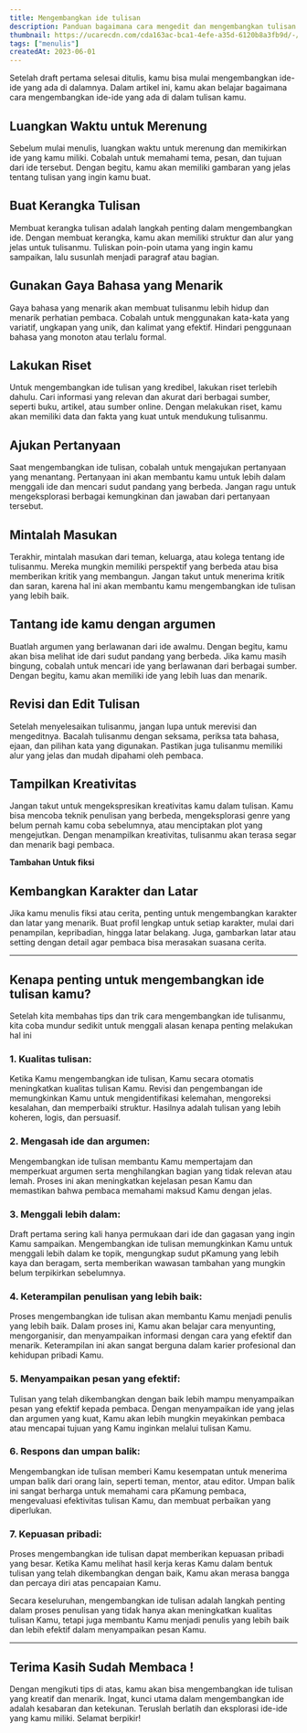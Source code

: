 ```yaml
---
title: Mengembangkan ide tulisan
description: Panduan bagaimana cara mengedit dan mengembangkan tulisan kamu menjadi lebih luas dan menarik
thumbnail: https://ucarecdn.com/cda163ac-bca1-4efe-a35d-6120b8a3fb9d/-/preview/500x500/-/quality/smart/-/format/auto/
tags: ["menulis"]
createdAt: 2023-06-01
---
```


Setelah draft pertama selesai ditulis, kamu bisa mulai mengembangkan ide-ide yang ada di dalamnya. Dalam artikel ini, kamu akan belajar bagaimana cara mengembangkan ide-ide yang ada di dalam tulisan kamu.

## Luangkan Waktu untuk Merenung
Sebelum mulai menulis, luangkan waktu untuk merenung dan memikirkan ide yang kamu miliki. Cobalah untuk memahami tema, pesan, dan tujuan dari ide tersebut. Dengan begitu, kamu akan memiliki gambaran yang jelas tentang tulisan yang ingin kamu buat.

## Buat Kerangka Tulisan
Membuat kerangka tulisan adalah langkah penting dalam mengembangkan ide. Dengan membuat kerangka, kamu akan memiliki struktur dan alur yang jelas untuk tulisanmu. Tuliskan poin-poin utama yang ingin kamu sampaikan, lalu susunlah menjadi paragraf atau bagian.

## Gunakan Gaya Bahasa yang Menarik
Gaya bahasa yang menarik akan membuat tulisanmu lebih hidup dan menarik perhatian pembaca. Cobalah untuk menggunakan kata-kata yang variatif, ungkapan yang unik, dan kalimat yang efektif. Hindari penggunaan bahasa yang monoton atau terlalu formal.

## Lakukan Riset
Untuk mengembangkan ide tulisan yang kredibel, lakukan riset terlebih dahulu. Cari informasi yang relevan dan akurat dari berbagai sumber, seperti buku, artikel, atau sumber online. Dengan melakukan riset, kamu akan memiliki data dan fakta yang kuat untuk mendukung tulisanmu.

## Ajukan Pertanyaan
Saat mengembangkan ide tulisan, cobalah untuk mengajukan pertanyaan yang menantang. Pertanyaan ini akan membantu kamu untuk lebih dalam menggali ide dan mencari sudut pandang yang berbeda. Jangan ragu untuk mengeksplorasi berbagai kemungkinan dan jawaban dari pertanyaan tersebut.

## Mintalah Masukan
Terakhir, mintalah masukan dari teman, keluarga, atau kolega tentang ide tulisanmu. Mereka mungkin memiliki perspektif yang berbeda atau bisa memberikan kritik yang membangun. Jangan takut untuk menerima kritik dan saran, karena hal ini akan membantu kamu mengembangkan ide tulisan yang lebih baik.

## Tantang ide kamu dengan argumen
Buatlah argumen yang berlawanan dari ide awalmu. Dengan begitu, kamu akan bisa melihat ide dari sudut pandang yang berbeda. Jika kamu masih bingung, cobalah untuk mencari ide yang berlawanan dari berbagai sumber. Dengan begitu, kamu akan memiliki ide yang lebih luas dan menarik.

## Revisi dan Edit Tulisan
Setelah menyelesaikan tulisanmu, jangan lupa untuk merevisi dan mengeditnya. Bacalah tulisanmu dengan seksama, periksa tata bahasa, ejaan, dan pilihan kata yang digunakan. Pastikan juga tulisanmu memiliki alur yang jelas dan mudah dipahami oleh pembaca.

## Tampilkan Kreativitas
Jangan takut untuk mengekspresikan kreativitas kamu dalam tulisan. Kamu bisa mencoba teknik penulisan yang berbeda, mengeksplorasi genre yang belum pernah kamu coba sebelumnya, atau menciptakan plot yang mengejutkan. Dengan menampilkan kreativitas, tulisanmu akan terasa segar dan menarik bagi pembaca.

**Tambahan Untuk fiksi**

## Kembangkan Karakter dan Latar
Jika kamu menulis fiksi atau cerita, penting untuk mengembangkan karakter dan latar yang menarik. Buat profil lengkap untuk setiap karakter, mulai dari penampilan, kepribadian, hingga latar belakang. Juga, gambarkan latar atau setting dengan detail agar pembaca bisa merasakan suasana cerita.

---

## Kenapa penting untuk mengembangkan ide tulisan kamu?

Setelah kita membahas tips dan trik cara mengembangkan ide tulisanmu, kita coba mundur sedikit untuk menggali alasan kenapa penting melakukan hal ini

### 1. Kualitas tulisan: 
Ketika Kamu mengembangkan ide tulisan, Kamu secara otomatis meningkatkan kualitas tulisan Kamu. Revisi dan pengembangan ide memungkinkan Kamu untuk mengidentifikasi kelemahan, mengoreksi kesalahan, dan memperbaiki struktur. Hasilnya adalah tulisan yang lebih koheren, logis, dan persuasif.

### 2. Mengasah ide dan argumen:
Mengembangkan ide tulisan membantu Kamu mempertajam dan memperkuat argumen serta menghilangkan bagian yang tidak relevan atau lemah. Proses ini akan meningkatkan kejelasan pesan Kamu dan memastikan bahwa pembaca memahami maksud Kamu dengan jelas.

### 3. Menggali lebih dalam: 
Draft pertama sering kali hanya permukaan dari ide dan gagasan yang ingin Kamu sampaikan. Mengembangkan ide tulisan memungkinkan Kamu untuk menggali lebih dalam ke topik, mengungkap sudut pKamung yang lebih kaya dan beragam, serta memberikan wawasan tambahan yang mungkin belum terpikirkan sebelumnya.

### 4. Keterampilan penulisan yang lebih baik: 
Proses mengembangkan ide tulisan akan membantu Kamu menjadi penulis yang lebih baik. Dalam proses ini, Kamu akan belajar cara menyunting, mengorganisir, dan menyampaikan informasi dengan cara yang efektif dan menarik. Keterampilan ini akan sangat berguna dalam karier profesional dan kehidupan pribadi Kamu.

### 5. Menyampaikan pesan yang efektif: 
Tulisan yang telah dikembangkan dengan baik lebih mampu menyampaikan pesan yang efektif kepada pembaca. Dengan menyampaikan ide yang jelas dan argumen yang kuat, Kamu akan lebih mungkin meyakinkan pembaca atau mencapai tujuan yang Kamu inginkan melalui tulisan Kamu.

### 6. Respons dan umpan balik: 
Mengembangkan ide tulisan memberi Kamu kesempatan untuk menerima umpan balik dari orang lain, seperti teman, mentor, atau editor. Umpan balik ini sangat berharga untuk memahami cara pKamung pembaca, mengevaluasi efektivitas tulisan Kamu, dan membuat perbaikan yang diperlukan.

### 7. Kepuasan pribadi: 
Proses mengembangkan ide tulisan dapat memberikan kepuasan pribadi yang besar. Ketika Kamu melihat hasil kerja keras Kamu dalam bentuk tulisan yang telah dikembangkan dengan baik, Kamu akan merasa bangga dan percaya diri atas pencapaian Kamu.

Secara keseluruhan, mengembangkan ide tulisan adalah langkah penting dalam proses penulisan yang tidak hanya akan meningkatkan kualitas tulisan Kamu, tetapi juga membantu Kamu menjadi penulis yang lebih baik dan lebih efektif dalam menyampaikan pesan Kamu.

--- 

## Terima Kasih Sudah Membaca !
Dengan mengikuti tips di atas, kamu akan bisa mengembangkan ide tulisan yang kreatif dan menarik. Ingat, kunci utama dalam mengembangkan ide adalah kesabaran dan ketekunan. Teruslah berlatih dan eksplorasi ide-ide yang kamu miliki. Selamat berpikir!